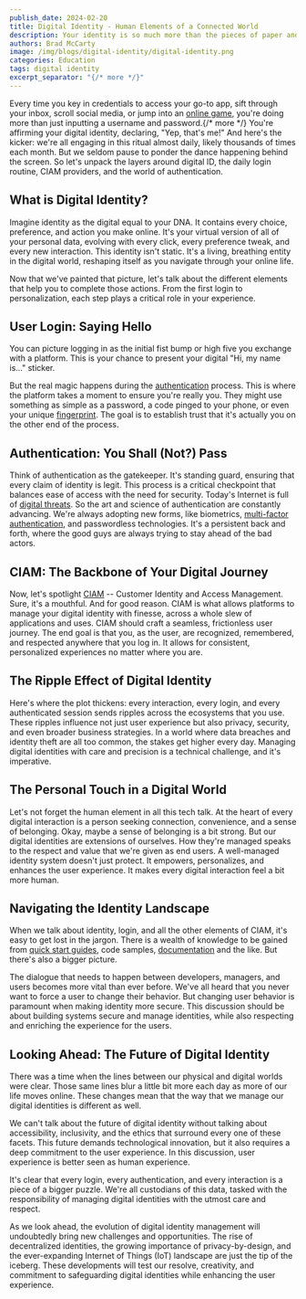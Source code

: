 ```yaml
---
publish_date: 2024-02-20
title: Digital Identity - Human Elements of a Connected World
description: Your identity is so much more than the pieces of paper and plastic that sit in a wallet. In today's world, your digital identity is valuable, and ever-changing.
authors: Brad McCarty
image: /img/blogs/digital-identity/digital-identity.png
categories: Education
tags: digital identity
excerpt_separator: "{/* more */}"
---
```

Every time you key in credentials to access your go-to app, sift through your inbox, scroll social media, or jump into an [online game](industries/gaming-entertainment), you're doing more than just inputting a username and password.{/* more */} You're affirming your digital identity, declaring, "Yep, that's me!" And here's the kicker: we're all engaging in this ritual almost daily, likely thousands of times each month. But we seldom pause to ponder the dance happening behind the screen. So let's unpack the layers around digital ID, the daily login routine, CIAM providers, and the world of authentication.

## What is Digital Identity?

Imagine identity as the digital equal to your DNA. It contains every choice, preference, and action you make online. It's your virtual version of all of your personal data, evolving with every click, every preference tweak, and every new interaction. This identity isn't static. It's a living, breathing entity in the digital world, reshaping itself as you navigate through your online life.

Now that we've painted that picture, let's talk about the different elements that help you to complete those actions. From the first login to personalization, each step plays a critical role in your experience.

## User Login: Saying Hello

You can picture logging in as the initial fist bump or high five you exchange with a platform. This is your chance to present your digital "Hi, my name is..." sticker.

But the real magic happens during the [authentication](/articles/authentication/) process. This is where the platform takes a moment to ensure you're really you. They might use something as simple as a password, a code pinged to your phone, or even your unique [fingerprint](/articles/authentication/passwordless-authentication-security). The goal is to establish trust that it's actually you on the other end of the process.

## Authentication: You Shall (Not?) Pass

Think of authentication as the gatekeeper. It's standing guard, ensuring that every claim of identity is legit. This process is a critical checkpoint that balances ease of access with the need for security. Today's Internet is full of [digital threats](/blog/grammarly-proves-ciam-not-optional). So the art and science of authentication are constantly advancing. We're always adopting new forms, like biometrics, [multi-factor authentication](/articles/authentication/multi-factor-authentication), and passwordless technologies. It's a persistent back and forth, where the good guys are always trying to stay ahead of the bad actors.

## CIAM: The Backbone of Your Digital Journey

Now, let's spotlight [CIAM](/articles/ciam/) -- Customer Identity and Access Management. Sure, it's a mouthful. And for good reason. CIAM is what allows platforms to manage your digital identity with finesse, across a whole slew of applications and uses. CIAM should craft a seamless, frictionless user journey. The end goal is that you, as the user, are recognized, remembered, and respected anywhere that you log in. It allows for consistent, personalized experiences no matter where you are.

## The Ripple Effect of Digital Identity

Here's where the plot thickens: every interaction, every login, and every authenticated session sends ripples across the ecosystems that you use. These ripples influence not just user experience but also privacy, security, and even broader business strategies. In a world where data breaches and identity theft are all too common, the stakes get higher every day. Managing digital identities with care and precision is a technical challenge, and it's imperative.

## The Personal Touch in a Digital World

Let's not forget the human element in all this tech talk. At the heart of every digital interaction is a person seeking connection, convenience, and a sense of belonging. Okay, maybe a sense of belonging is a bit strong. But our digital identities are extensions of ourselves. How they're managed speaks to the respect and value that we're given as end users. A well-managed identity system doesn't just protect. It empowers, personalizes, and enhances the user experience. It makes every digital interaction feel a bit more human.

## Navigating the Identity Landscape

When we talk about identity, login, and all the other elements of CIAM, it's easy to get lost in the jargon. There is a wealth of knowledge to be gained from [quick start guides](/docs/quickstarts/#web-application), code samples, [documentation](/docs/) and the like. But there's also a bigger picture.

The dialogue that needs to happen between developers, managers, and users becomes more vital than ever before. We've all heard that you never want to force a user to change their behavior. But changing user behavior is paramount when making identity more secure. This discussion should be about building systems secure and manage identities, while also respecting and enriching the experience for the users.

## Looking Ahead: The Future of Digital Identity

There was a time when the lines between our physical and digital worlds were clear. Those same lines blur a little bit more each day as more of our life moves online. These changes mean that the way that we manage our digital identities is different as well.

We can't talk about the future of digital identity without talking about accessibility, inclusivity, and the ethics that surround every one of these facets. This future demands technological innovation, but it also requires a deep commitment to the user experience. In this discussion, user experience is better seen as human experience.

It's clear that every login, every authentication, and every interaction is a piece of a bigger puzzle. We're all custodians of this data, tasked with the responsibility of managing digital identities with the utmost care and respect.

As we look ahead, the evolution of digital identity management will undoubtedly bring new challenges and opportunities. The rise of decentralized identities, the growing importance of privacy-by-design, and the ever-expanding Internet of Things (IoT) landscape are just the tip of the iceberg. These developments will test our resolve, creativity, and commitment to safeguarding digital identities while enhancing the user experience.
